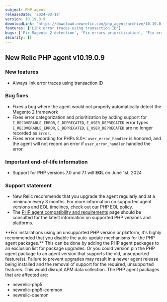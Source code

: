 ```yaml
---
subject: PHP agent
releaseDate: '2024-03-18'
version: 10.19.0.9
downloadLink: 'https://download.newrelic.com/php_agent/archive/10.19.0.9'
features: ['Link error traces using transaction ID']
bugs: ['Fix Magento 2 detection', 'Fix errors prioritization', 'Fix error recording for PHPs 8.0+']
security: []
---
```


## New Relic PHP agent v10.19.0.9

### New features

* Always link error traces using transaction ID

### Bug fixes

* Fixes a bug where the agent would not properly automatically detect the Magento 2 framework
* Fixes error categorization and prioritization by adding support for `E_RECOVERABLE_ERROR`, `E_DEPRECATED`, `E_USER_DEPRECATED` error types. `E_RECOVERABLE_ERROR`, `E_DEPRECATED`, `E_USER_DEPRECATED` are no longer recorded as `Error`.
* Fixes error recording for PHPs 8.0+: `user_error_handler` is honored, and the agent will not record an error if `user_error_handler` handled the error.

### Important end-of-life information

* Support for PHP versions 7.0 and 7.1 will **EOL** on June 1st, 2024

### Support statement

* New Relic recommends that you upgrade the agent regularly and at a minimum every 3 months. For more information on supported agent versions and EOL timelines, check out our [PHP EOL policy](https://docs.newrelic.com/docs/apm/agents/php-agent/getting-started/php-agent-eol-policy/).
* The [PHP agent compatibility and requirements](https://docs.newrelic.com/docs/apm/agents/php-agent/getting-started/php-agent-compatibility-requirements/) page should be consulted for the latest information on supported PHP versions and platforms.

<Callout variant="important">
  **For installations using an unsupported PHP version or platform, it's highly recommended that you disable the auto-update mechanisms for the PHP agent packages.** This can be done by adding the PHP agent packages to an exclusion list for package upgrades. Or you could version pin the PHP agent package to an agent version that supports the old, unsupported feature(s). Failure to prevent upgrades may result in a newer agent release being installed and the removal of support for the required, unsupported features. This would disrupt APM data collection.
  The PHP agent packages that are affected are:

  * newrelic-php5
  * newrelic-php5-common
  * newrelic-daemon
</Callout>
